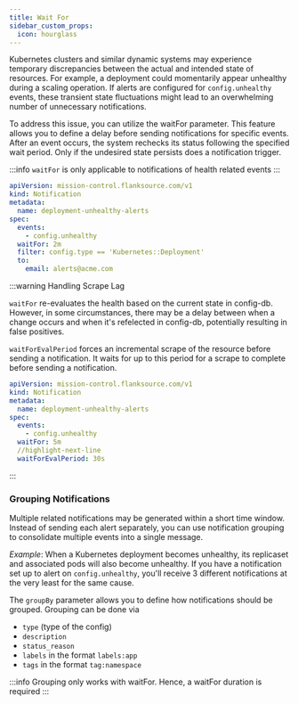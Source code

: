 ```yaml
---
title: Wait For
sidebar_custom_props:
  icon: hourglass
---
```


Kubernetes clusters and similar dynamic systems may experience temporary discrepancies between the actual and intended state of resources.
For example, a deployment could momentarily appear unhealthy during a scaling operation.
If alerts are configured for `config.unhealthy` events, these transient state fluctuations might lead to an overwhelming number of unnecessary notifications.

To address this issue, you can utilize the waitFor parameter.
This feature allows you to define a delay before sending notifications for specific events.
After an event occurs, the system rechecks its status following the specified wait period. Only if the undesired state persists does a notification trigger.

:::info
`waitFor` is only applicable to notifications of health related events
:::


```yaml title='notify-unhealthy-deployments.yaml' {8}
apiVersion: mission-control.flanksource.com/v1
kind: Notification
metadata:
  name: deployment-unhealthy-alerts
spec:
  events:
    - config.unhealthy
  waitFor: 2m
  filter: config.type == 'Kubernetes::Deployment'
  to:
    email: alerts@acme.com
```

:::warning Handling Scrape Lag

`waitFor` re-evaluates the health based on the current state in config-db. 
However, in some circumstances, there may be a delay between when a change occurs and when it's refelected in config-db,
potentially resulting in false positives.

`waitForEvalPeriod` forces an incremental scrape of the resource before sending a notification.
It waits for up to this period for a scrape to complete before sending a notification.

```yaml title=waitForEvalPeriod.yaml
apiVersion: mission-control.flanksource.com/v1
kind: Notification
metadata:
  name: deployment-unhealthy-alerts
spec:
  events:
    - config.unhealthy
  waitFor: 5m
  //highlight-next-line
  waitForEvalPeriod: 30s
```
:::

### Grouping Notifications

Multiple related notifications may be generated within a short time window. Instead of sending each alert separately, 
you can use notification grouping to consolidate multiple events into a single message.

_Example_: When a Kubernetes deployment becomes unhealthy, its replicaset and associated pods will also become unhealthy. 
If you have a notification set up to alert on `config.unhealthy`, you'll receive 3 different notifications at the very least for the same cause.

The `groupBy` parameter allows you to define how notifications should be grouped. 
Grouping can be done via 
- `type` (type of the config)
- `description`
- `status_reason`
- `labels` in the format `labels:app`
- `tags` in the format `tag:namespace`

:::info
Grouping only works with waitFor. 
Hence, a waitFor duration is required 
:::


```yaml title="" file=<rootDir>/modules/mission-control/fixtures/notifications/config-health.yaml {11-12}
```